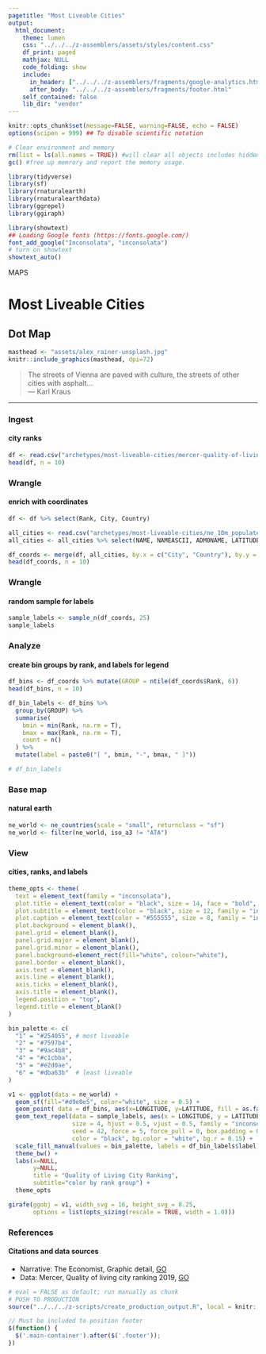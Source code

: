 ```yaml
---
pagetitle: "Most Liveable Cities"
output:
  html_document:
    theme: lumen
    css: "../../../z-assemblers/assets/styles/content.css"
    df_print: paged
    mathjax: NULL
    code_folding: show
    include:
      in_header: ["../../../z-assemblers/fragments/google-analytics.html", "../../../z-assemblers/fragments/header.html"]
      after_body: "../../../z-assemblers/fragments/footer.html"
    self_contained: false
    lib_dir: "vendor"
---
```


```r

knitr::opts_chunk$set(message=FALSE, warning=FALSE, echo = FALSE)
options(scipen = 999) ## To disable scientific notation

# Clear environment and memory
rm(list = ls(all.names = TRUE)) #will clear all objects includes hidden objects.
gc() #free up memrory and report the memory usage.

library(tidyverse)
library(sf)
library(rnaturalearth)
library(rnaturalearthdata)
library(ggrepel)
library(ggiraph)

library(showtext)
## Loading Google fonts (https://fonts.google.com/)
font_add_google("Inconsolata", "inconsolata")
# turn on showtext
showtext_auto()

```

<div class="activity">
MAPS  
</div>

# Most Liveable Cities
## Dot Map

```r

masthead <- "assets/alex_rainer-unsplash.jpg"
knitr::include_graphics(masthead, dpi=72)

```


> The streets of Vienna are paved with culture, the streets of other cities with asphalt...\
--- Karl Kraus\

***


### Ingest
#### city ranks


```r

df <- read.csv("archetypes/most-liveable-cities/mercer-quality-of-living-city-ranking.csv", header = TRUE, stringsAsFactors = FALSE, fileEncoding = "utf-8")
head(df, n = 10)

```


### Wrangle
#### enrich with coordinates


```r

df <- df %>% select(Rank, City, Country)

all_cities <- read.csv("archetypes/most-liveable-cities/ne_10m_populated_places.csv", header = TRUE, stringsAsFactors = FALSE, encoding = "utf-8")
all_cities <- all_cities %>% select(NAME, NAMEASCII, ADM0NAME, LATITUDE, LONGITUDE)

df_coords <- merge(df, all_cities, by.x = c("City", "Country"), by.y = c("NAMEASCII", "ADM0NAME"))
head(df_coords, n = 10)

```


### Wrangle
#### random sample for labels


```r

sample_labels <- sample_n(df_coords, 25)
sample_labels

```


### Analyze
#### create bin groups by rank, and labels for legend


```r

df_bins <- df_coords %>% mutate(GROUP = ntile(df_coords$Rank, 6))
head(df_bins, n = 10)

df_bin_labels <- df_bins %>%
  group_by(GROUP) %>%
  summarise(
    bmin = min(Rank, na.rm = T),
    bmax = max(Rank, na.rm = T),
    count = n()
  ) %>%
  mutate(label = paste0("[ ", bmin, "-", bmax, " ]"))

# df_bin_labels

```


### Base map
#### natural earth


```r

ne_world <- ne_countries(scale = "small", returnclass = "sf")
ne_world <- filter(ne_world, iso_a3 != "ATA")

```


### View
#### cities, ranks, and labels


```r

theme_opts <- theme(
  text = element_text(family = "inconsolata"), 
  plot.title = element_text(color = "black", size = 14, face = "bold", family = "inconsolata"),
  plot.subtitle = element_text(color = "black", size = 12, family = "inconsolata"),
  plot.caption = element_text(color = "#555555", size = 8, family = "inconsolata"),
  plot.background = element_blank(),
  panel.grid = element_blank(),
  panel.grid.major = element_blank(),
  panel.grid.minor = element_blank(),
  panel.background=element_rect(fill="white", colour="white"),
  panel.border = element_blank(),
  axis.text = element_blank(),
  axis.line = element_blank(),
  axis.ticks = element_blank(),
  axis.title = element_blank(),
  legend.position = "top",
  legend.title = element_blank()
)

bin_palette <- c(
  "1" = "#254055", # most liveable
  "2" = "#7597b4",
  "3" = "#9ac4b8",
  "4" = "#c1cbba",
  "5" = "#e2d0ae",
  "6" = "#dba63b"  # least liveable
)

v1 <- ggplot(data = ne_world) +
  geom_sf(fill="#d9e0e5", color="white", size = 0.5) +
  geom_point( data = df_bins, aes(x=LONGITUDE, y=LATITUDE, fill = as.factor(GROUP)), shape = 21, size = 2, color = "#333333") +
  geom_text_repel(data = sample_labels, aes(x = LONGITUDE, y = LATITUDE, label = paste0(City, " [ ", Rank, " ]")), 
                  size = 4, hjust = 0.5, vjust = 0.5, family = "inconsolata", fontface = "bold",
                  seed = 42, force = 5, force_pull = 0, box.padding = 0.75, min.segment.length = 0, direction = "y", 
                  color = "black", bg.color = "white", bg.r = 0.15) +
  scale_fill_manual(values = bin_palette, labels = df_bin_labels$label) +
  theme_bw() +
  labs(x=NULL,
       y=NULL,
       title = "Quality of Living City Ranking", 
       subtitle="color by rank group") +
  theme_opts

girafe(ggobj = v1, width_svg = 16, height_svg = 8.25,
       options = list(opts_sizing(rescale = TRUE, width = 1.0)))

```


### References
#### Citations and data sources


* Narrative: The Economist, Graphic detail, [GO](https://www.economist.com/graphic-detail/2021/06/08/auckland-has-become-the-worlds-most-liveable-city){target="_blank"} 
* Data: Mercer, Quality of living city ranking 2019, [GO](https://mobilityexchange.mercer.com/insights/quality-of-living-rankings){target="_blank"} 


```r

# eval = FALSE as default; run manually as chunk
# PUSH TO PRODUCTION
source("../../../z-scripts/create_production_output.R", local = knitr::knit_global())

```



```js

// Must be included to position footer
$(function() {
  $('.main-container').after($('.footer'));
})

```

